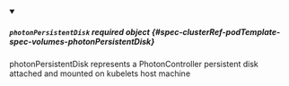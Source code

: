 


<details className="config-field" data-expandable="true" open>
<summary>

##### `photonPersistentDisk` <span className="config-field-required" data-required="false">required</span> <span className="config-field-type">object</span> <span className="config-field-default"></span> <span className="config-field-enum"></span> {#spec-clusterRef-podTemplate-spec-volumes-photonPersistentDisk}

photonPersistentDisk represents a PhotonController persistent disk attached and mounted on kubelets host machine

</summary>

<PartialPhotonPersistentDiskreference />


</details>
